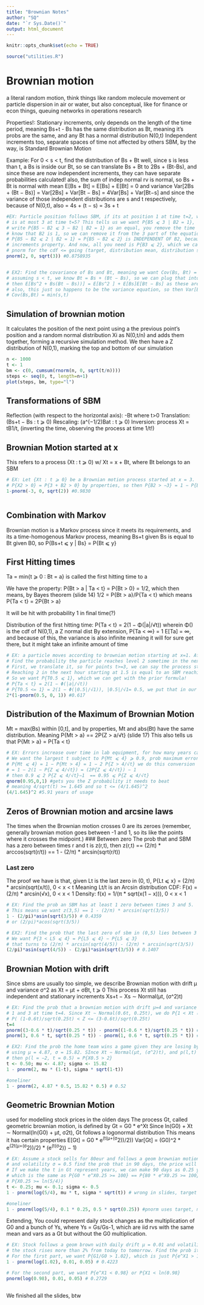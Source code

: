 ```yaml
---
title: "Brownian Notes"
author: "SQ"
date: "`r Sys.Date()`"
output: html_document
---
```


```r
knitr::opts_chunk$set(echo = TRUE)
```


```r
source("utilities.R")

```

# Brownian motion
a literal random motion, think things like random molecule movement or particle dispersion in air or water, but also conceptual, like for finance or econ things, queuing networks in operations research

Properties!:
Stationary increments, only depends on the length of the time period, meaning Bs+t - Bs has the same distribution as Bt, meaning it's probs are the same, and any Bt has a normal distribution N(0,t)
Independent increments too, separate spaces of time not affected by others
SBM, by the way, is Standard Brownian Motion

Example:
For 0 < s < t, find the distribution of Bs + Bt
well, since s is less than t, a Bs is inside our Bt, so se can translate Bs + Bt to 2Bs + (Bt-Bs),
and since these are now independent increments, they can have separate probabilities calculated!
also, the sum of indep normal rv is normal, so Bs + Bt is normal with mean E[Bs + Bt] = E[Bs] + E[Bt] = 0
and variance Var[2Bs + (Bt − Bs)] = Var[2Bs] + Var[Bt − Bs] = 4Var[Bs] + Var[Bt−s]
and since the variance of those independent distributions are s and t respectively, because of N(0,t), also
= 4s + (t − s) = 3s + t

```r
#EX: Particle position follows SBM, if its at position 1 at time t=2, what is the probability that its posiiton
# is at most 3 at time t=5? This tells us we want P{B5 ⩽ 3 | B2 = 1}, so a conditional prob, first off, we can
# write P{B5 − B2 ⩽ 3 − B2 | B2 = 1} as an equal, you remove the time from both. Because of the conditional, we
# know that B2 is 1, so we can remove it from the 3 part of the equation, and we know that 
# P{B5 − B2 ⩽ 2 | B2 = 1} = P{B5 − B2 ⩽ 2} is INDEPENDENT OF B2, because its outside its range, independent 
# increments property. And now, all you need is P{B3 ⩽ 2}, which we can get by just use
# pnorm for the cdf <= going (target, distribution mean, distribution sd (SO REMEMBER TO sqrt() THE t value))
pnorm(2, 0, sqrt(3)) #0.8758935


# EX2: Find the covariance of Bs and Bt, meaning we want Cov(Bs, Bt) = E[BsBt] − E[Bs]E[Bt]
# assuming s < t, we know Bt = Bs + (Bt − Bs), so we can plug that into E[BsBt] = E[Bs(Bs + (Bt − Bs))],
# then E[Bs^2 + Bs(Bt − Bs))] = E[Bs^2 ] + E[Bs]E[Bt − Bs] as these are all independent increments, and
# also, this just so happens to be the variance equation, so then Var[Bs] = s, meaning that the
# Cov(Bs,Bt) = min(s,t)


```
## Simulation of brownian motion

It calculates the position of the next point using a the previous point's position and a random normal distribution Xi as N(0,t/n) and adds them together, forming a recursive simulation method.
We then have a Z distribution of N(0,1), marking the top and bottom of our simulation

```r
n <- 1000
t <- 1
bm <- c(0, cumsum(rnorm(n, 0, sqrt(t/n))))
steps <- seq(0, t, length=n+1)
plot(steps, bm, type="l")
```

## Transformations of SBM
Reflection (with respect to the horizontal axis): -Bt where t>0
Translation: (Bs+t − Bs : t ⩾ 0)
Rescaling: (a^(−1/2)Bat : t ⩾ 0)
Inversion: process Xt = tB1/t, (inverting the time, observing the process at time 1/t!)

## Brownian Motion started at x
This refers to a process (Xt : t ⩾ 0) w/ Xt = x + Bt, where Bt belongs to an SBM

```r
# EX: Let {Xt : t ⩾ 0} be a Brownian motion process started at x = 3. Find P{X2 > 0}
# P{X2 > 0} = P{3 + B2 > 0} by properties, so then P{B2 > −3} = 1 − P{B2 ⩽ −3}
1-pnorm(-3, 0, sqrt(2)) #0.9830



```

## Combination with Markov
Brownian motion is a Markov process since it meets its requirements, and its a time-homogenous Markov process, meaning Bs+t given Bs is equal to Bt given B0, so P{Bs+t ⩽ y | Bs} = P{Bt ⩽ y}

## First Hitting times
Ta = min{t ⩾ 0 : Bt = a} is called the first hitting time to a

We have the property:
P{Bt > a | Ta < t} = P{Bt > 0} = 1/2, which then means, by Bayes theorem (slide 14)
1/2 = P{Bt > a}/P{Ta < t}
which means P{Ta < t} = 2P{Bt > a}

It will be hit with probability 1 in final time(?)

Distribution of the first hitting time:
P{Ta < t} = 2(1 − Φ(|a|/√t)) wherein Φ() is the cdf of N(0,1), a Z normal dist
By extension,
P{Ta < ∞} = 1
E[Ta] = ∞, and because of this, the variance is also infinite
meaning it will for sure get there, but it might take an infinite amount of time

```r
# EX: a particle moves according to brownian motion starting at x=1. After t=3 hours, it's at level 1.5,
# Find the probability the particle reaches level 2 sometime in the next hour
# First, we translate it, so for points t>=3, we can say the process started at x=1.5.
# Reaching 2 in the next hour starting at 1.5 is equal to an SBM reaching a=0.5 in its first hour
# So we want P{T0.5 ⩽ 1}, which we can get with the prior formula!
# P{Ta < t} = 2(1 − Φ(|a|/√t))
# P{T0.5 <= 1} = 2(1 − Φ(|0.5|/√1)), |0.5|/√1= 0.5, we put that in our target slot
2*(1-pnorm(0.5, 0, 1)) #0.617


```

## Distribution of the Maximum of Brownian Motion
Mt = max(Bs) within [0,t], and by properties, Mt and abs(Bt) have the same distribution.
Meaning P{Mt > a} == 2P{Z > a/√t} (slide 17)
This also tells us that P{Mt > a} = P{Ta < t}

```r
# EX: Errors increase over time in lab equipment, for how many years can a lab be guaranteed that there is at least 90% probability that all errors do not exceed 4 degrees? 
# We want the largest t subject to P{Mt ⩽ 4} ⩾ 0.9, prob maximum error is under 4 degrees,
# P{Mt ⩽ 4} = 1 − P{Mt > 4} = 1 − 2 P{Z > 4/√t} we do this conversion first, then we switch it around again
# = 1 − 2(1 − P{Z ⩽ 4/√t}) = (2P{Z ⩽ 4/√t}) − 1
# then 0.9 ⩽ 2 P{Z ⩽ 4/√t}−1  == 0.95 ⩽ P{Z ⩽ 4/√t}
qnorm(0.95,0,1) #gets you the Z probability it needs to beat
# meaning 4/sqrt(t) >= 1.645 and so t <= (4/1.645)^2
(4/1.645)^2 #5.91 years of usage

```

## Zeros of Brownian motion and arcsine laws 
The times when the Brownian motion crosses 0 are its zeroes (remember, generally brownian motion goes between -1 and 1, so its like the points where it crosses the midpoint.)
### Between zero
The prob that and SBM has a zero between times r and t is z(r,t), then
z(r,t) == (2/π) * arccos(sqrt(r/t)) == 1 - (2/π) * arcsin(sqrt(r/t))

### Last zero
The proof we have is that, given Lt is the last zero in (0, t), P{Lt ⩽ x} = (2/π) * arcsin(sqrt(x/t)), 0 < x < t
Meaning Lt/t is an Arcsin distribution
CDF: F(x) = (2/π) * arcsin(√x), 0 < x < 1
Density: f(x) = 1/(π * sqrt(x(1 − x))), 0 < x < 1

```r
# EX: Find the prob an SBM has at least 1 zero between times 3 and 5.
# This means we want z(3,5) == 1 - (2/π) * arcsin(sqrt(3/5))
1 - (2/pi)*asin(sqrt(3/5)) # 0.4359
# or (2/pi)*acos(sqrt(3/5))

# EX2: Find the prob that the last zero of sbm in (0,5) lies between 3 and 4
# We want P{3 < L5 ⩽ 4} = P{L5 ⩽ 4} − P{L5 ⩽ 3}
# that turns to (2/π) * arcsin(sqrt(4/5)) - (2/π) * arcsin(sqrt(3/5))
(2/pi)*asin(sqrt(4/5)) - (2/pi)*asin(sqrt(3/5)) # 0.1407


```

## Brownian Motion with drift
Since sbms are usually too simple, we describe Brownian motion with drift μ and variance σ^2 as
Xt = μt + σBt, t ⩾ 0
This process Xt still has independent and stationary increments
Xs+t − Xs ∼ Normal(μt, (σ^2)t)

```r
# EX: Find the prob that a brownian motion with drift μ=4 and variance = 0.25 takes values between
# 1 and 3 at time t=4. Since Xt ∼ Normal(0.6t, 0.25t), we do P{1 < Xt ⩽ 3} turning into Z standard forms
# P( (1-0.6t)/sqrt(0.25t) < Z <= (3-0.6t)/sqrt(0.25t)
t=4
pnorm((3-0.6 * t)/sqrt(0.25 * t)) - pnorm((1-0.6 * t)/sqrt(0.25 * t)) # either works, this is just straight up
pnorm(3, 0.6 * t, sqrt(0.25 * t)) - pnorm(1, 0.6 * t, sqrt(0.25 * t)) # 0.645

# EX2: Find the prob the home team wins a game given they are losing by two points at halftime
# using μ = 4.87, σ = 15.82. SInce Xt ∼ Normal(μt, (σ^2)t), and p(l,t) = P{X1−t > −l}
# then p(l = −2, t = 0.5) = P{X0.5 > 2}
t <- 0.50; mu <- 4.87; sigma <- 15.82
1 - pnorm(2, mu * (1-t), sigma * sqrt(1-t))

#oneliner
1 - pnorm(2, 4.87 * 0.5, 15.82 * 0.5) # 0.52

```

## Geometric Brownian Motion
used for modelling stock prices in the olden days
The process Gt, called geometric brownian motion, is defined by Gt = G0 * e^Xt
Since ln(G0) + Xt ∼ Normal(ln(G0) + μt, σ2t), Gt follows a logonormal distribution
This means it has certain properties
E[Gt] = G0 * e^(t(μ+(σ^2))/2))
Var[Gt] = (G0)^2 * e^(2t(μ+(σ^2))/2) * (e^(t(σ^2)) − 1)

```r
# EX: Assume a stock sells for 80eur and follows a geom brownian motion with yearly drift μ = 0.1
# and volatility σ = 0.5 find the prob that in 90 days, the price will rise to at least 100 eur
# If we make the t in Gt represent years, we can make 90 days as 0.25 years, so then P{G0.25 ⩾ 100}
# which is the same as P{G0 * e^X0.25 >= 100} == P{80 * e^X0.25 >= 100} == P{e^X0.25 >= 5/4} ==
# P{X0.25 >= ln(5/4)}
t <- 0.25; mu <- 0.1; sigma <- 0.5
1 - pnorm(log(5/4), mu * t, sigma * sqrt(t)) # wrong in slides, target is log(5/4)

#oneliner
1 - pnorm(log(5/4), 0.1 * 0.25, 0.5 * sqrt(0.25)) #pnorm uses target, mean and sd, so u get the sqrt instead of the square

```

Extending, You could represent daily stock changes as the multiplication of G0 and a bunch of Ys, where Ys = Gs/Gs-1, which are iid rvs with the same mean and vars as a Gt but without the G0 multiplication.

```r
# EX: Stock follows a geom brown with daily drift μ = 0.01 and volatility σ = 0.05. Find the prob
# the stock rises more than 2% from today to tomorrow. Find the prob it drops 2% from today to tomorrow.
# For the first part, we want P{G1/G0 > 1.02}, which is just P{e^X1 > 1.02} = P{X1 > ln(1.02)}, so
1 - pnorm(log(1.02), 0.01, 0.05) # 0.4223

# For the second part, we want P{e^X1 < 0.98} or P{X1 < ln(0.98}
pnorm(log(0.98), 0.01, 0.05) # 0.2729



```



We finished all the slides, btw






